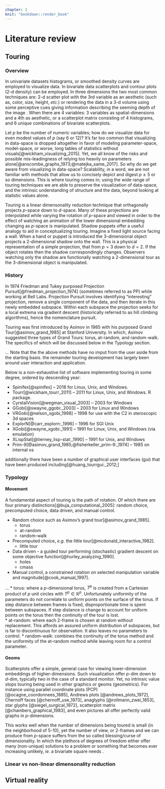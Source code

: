 ```yaml
---
chapter: 2
knit: "bookdown::render_book"
---
```

<!-- #REFERENCE EXAMPLES: -->
<!-- [@Brown59;@Brown63;@Holt57;@Winters60]. Because of their computational simplicity and interpretability, they became widely used in practice. -->
<!-- Empirical studies by @MH79 and @Metal82 found little difference... proposition [see @CKOS01]. -->

# Literature review {#ch:lit_review}

<!-- This chapter contains a summary of the context in which your research is set.  -->

<!-- Imagine you are writing for your fellow PhD students. Topics that are well-known to them do not have to be included here. But things that they may not know about should be included. -->

<!-- Resist the temptation to discuss everything you've read in the last few years. And you are not writing a textbook either. This chapter is meant to provide the background necessary to understand the material in subsequent chapters. Stick to that. -->

<!-- You will need to organize the literature review around themes, and within each theme provide a story explaining the development of ideas to date. In each theme, you should get to the point where your ideas will fit in. But leave your ideas to later chapters. This way it is clear what has been done beforehand, and what new contributions you are making to the research field. -->

<!-- All citations should be done using markdown notation as shown below. This way, your bibliography will be compiled automatically and correctly. -->


## Touring {#sec:tour}

### Overview

In univariate datasets histograms, or smoothed density curves are employed to visualize data. In bivariate data scatterplots and contour plots (2-d density) can be employed. In three dimensions the two most common techniques are: 2-d scatter plot with the 3rd variable as an aesthetic (such as, color, size, height, $etc.$) or rendering the data in a 3-d volume using some perceptive cues giving information describing the seeming depth of the image \footnote{Graphs of data depicting 3 dimension are typically printed on paper, or rendered on a 2-d monitor, they are intrinsically 2-d images. They are sometimes referred to as 2.5-d, or more frequently erroneously referred to as 3-d, more on this later.}. When there are 4 variables: 3 variables as spatial-dimensions and a 4th as aesthetic, or a scatterplot matrix consisting of 4 histograms, and 6 unique combinations of bivariate scatterplots. 

Let $p$ be the number of numeric variables; how do we visualize data for even modest values of $p$ (say 6 or 12)? It's far too common that visualizing in data-space is dropped altogether in favor of modeling parameter-space, model-space, or worse, long tables of statistics without visuals[@wickham_visualizing_2015]. Yet, we all know of the risks and possible mis-leadingness of relying too heavily on parameters alone[@anscombe_graphs_1973;@matejka_same_2017]. So why do we get aware from visualizing in data-space? Scalability, in a word, we are not familiar with methods that allow us to concisely depict and digest $p \geq 5$ or so dimensions. This is where touring comes in; using the wide range of touring techniques we are able to preserve the visualization of data-space, and the intrinsic understanding of structure and the data, beyond looking at statistic values alone.

Touring is a linear dimensonality reduction technique that orthagonally projects $p$-space down to $d$-space. Many of these projections are interpolated while varying the rotation of $p$-space and viewed in order to the effect of watching an animation of the lower dimensional embedding changing as $p$-space is manipulated. Shadow puppets offer a useful analogy to aid in conceptualizing touring. Imagine a fixed light source facing a wall. When a hand or puppet is introduced the 3-dimensional object projects a 2-dimensional shadow onto the wall. This is a physical representation of a simple projection, that from $p=3$ down to $d=2$. If the object rotates then the shadow correspondingly changes. Observers watching only the shadow are functionally watching a 2-dimensional tour as the 3-dimensional object is manipulated.

<!-- Each of the original variables assumes some magnidute and direction in the resulting embedding, as described by a linear combination of the orthonormal basis. We call the view of this linear combination on a unit-circle the 'reference frame'. Reference frames  -->



### History

In 1974 Friedman and Tukey purposed Projection Pursuit[@friedman_projection_1974] (sometimes referred to as PP) while working at Bell Labs. Projection Pursuit involves identifying "interesting" projection, remove a single component of the data, and then iterate in this newly embedded subspace. Within each subspace the projection seeks for a local extrema via gradient descent (historically referred to as hill climbing algorithms), hence the nomenclature pursuit.

Touring was first introduced by Asimov in 1985 with his purposed Grand Tour[@asimov_grand_1985] at Stanford University. In which, Asimov suggested three types of Grand Tours: torus, at-random, and random-walk. The specifics of which will be discussed below in the Typology section.

... Note that the the above methods have no imput from the user aside from the starting basis. the remainder touring development has largely been around user interaction and application. 

<!-- from c2 paper: buja & asimov 1986, Hurley & Buja 1990, Wegman 1991, cook, buja, cabrera, & hurley 1995, buja, cook asimov & hurley 1997,cook & buja 1997. -->

Below is a non-exhaustive list of software implementing touring in some degree, ordered by descending year:
<!-- See hadley's thesis and, C2 paper for lists. -->

* Spinifex[@spinifex] -- 2018 for Linux, Unix, and Windows.
* Tourr[@wickham_tourr_2011] -- 2011 for Linux, Unix, and Windows. R package.
* CyrstalVision[@wegman_visual_2003] -- 2003 for Windows
* GGobi[@swayne_ggobi:_2003] -- 2003 for Linux and Windows
* VRGobi[@nelson_xgobi_1998] -- 1998 for use with the C2 in steroscopic 3d spaces
* ExplorN[@carr_explorn:_1996] -- 1996 for SGI Unix
* XGobi[@swayne_xgobi:_1991] -- 1991 for Linux, Unix, and Windows (via emulation)
* XLispStat[@tierney_lisp-stat:_1990] -- 1991 for Unix, and Windows
* Prim-9[@asimov_grand_1985;@fisherkeller_prim-9:_1974] -- 1985 on internal os

additionally there have been a number of graphical user interfaces (gui) that have been produced including[@huang_tourrgui:_2012;]

### Typology

#### Movement

A fundamental aspect of touring is the path of rotation. Of which there are four primary distinctions[@buja_computational_2005]: random choice, precomputed choice, data driven, and manual control.

* Random choice such as Asimov's grand tour[@asimov_grand_1985].
    + torus
    + at-random
    + random-walk
* Precomputed choice, *e.g.* the little tour[@mcdonald_interactive_1982].
    + little tour
* Data driven - a guided tour performing (stochastic) gradient descent on some objective function[@hurley_analyzing_1990].
    + holes
    + cmass
* Manual control, a constrained rotation on selected manipulation variable and magnitude[@cook_manual_1997].

...
* torus: where a $p$-dimensional torus, $T^p$ is created from a Cartesian product of $p$ unit circles with $T^p \in \mathbb{R}^p$. Unfortunately uniformity of the parameters do not correlate to uniform points on the surface of the torus. If step distance between frames is fixed, disproportionate time is spent between subspaces. If step distance is change to account for uniform points on the torus then the continuity of the tour is lost.  
* at-random: where each 2-frame is chosen at random without replacement. This affords an assured uniform distribution of subspaces, but is far to discontinuous for observation. It also leaves no parameters to control.
* random-walk: combines the continuity of the torus method and the uniformity of the at-random method while leaving room for a control parameter. 

#### Geoms

Scatterplots offer a simple, general case for viewing lower-dimension embeddings of higher-dimensions. Such visualization offer $p$-dim down to $d$-dim, typically two in the case of a standard monitor. Yet, no intrinsic value stops touring being used in other graphics or geoms (geometrics). For instance using parallel coordinate plots (PCP)[@ocagne_coordonnees_1885], Andrews plots [@andrews_plots_1972], Chernoff faces [@chernoff_use_1973], anaglyphs [@rollmann_zwei_1853], star glyphs [@siegel_surgical_1972], scatterplot matrix [@chambers_graphical_1983], and even pictures all offer perfectly valid graphs in $p$-dimensions. 

This works well when the number of dimensions being toured is small (in the neighborhood of 5-10), yet the number of view, or 2-frames and we can produce from $p$-space suffers from the so called blessing/curse of dimensionality. In which the plethora of degrees of freedom either offer many (non-unique) solutions to a problem or something that becomes ever increasing unlikely, $ie.$ a bivariate square needs . 


### Linear vs non-linear dimensonality reduction

## Virtual reality





